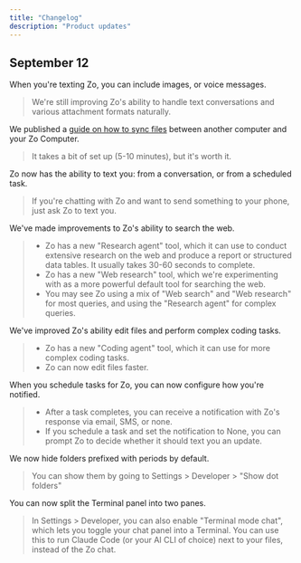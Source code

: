 ```yaml
---
title: "Changelog"
description: "Product updates"
---
```


## September 12

When you're texting Zo, you can include images, or voice messages.

> We're still improving Zo's ability to handle text conversations and various attachment formats naturally.

We published a [guide on how to sync files](https://docs.zocomputer.com/syncthing) between another computer and your Zo Computer.

> It takes a bit of set up (5-10 minutes), but it's worth it.

Zo now has the ability to text you: from a conversation, or from a scheduled task.

> If you're chatting with Zo and want to send something to your phone, just ask Zo to text you.

We've made improvements to Zo's ability to search the web.

> - Zo has a new "Research agent" tool, which it can use to conduct extensive research on the web and produce a report or structured data tables. It usually takes 30-60 seconds to complete.
> - Zo has a new "Web research" tool, which we're experimenting with as a more powerful default tool for searching the web.
> - You may see Zo using a mix of "Web search" and "Web research" for most queries, and using the "Research agent" for complex queries.

We've improved Zo's ability edit files and perform complex coding tasks.

> - Zo has a new "Coding agent" tool, which it can use for more complex coding tasks.
> - Zo can now edit files faster.

When you schedule tasks for Zo, you can now configure how you're notified.

> - After a task completes, you can receive a notification with Zo's response via email, SMS, or none.
> - If you schedule a task and set the notification to None, you can prompt Zo to decide whether it should text you an update.

We now hide folders prefixed with periods by default.

> You can show them by going to Settings > Developer > "Show dot folders"

You can now split the Terminal panel into two panes.

> In Settings > Developer, you can also enable "Terminal mode chat", which lets you toggle your chat panel into a Terminal. You can use this to run Claude Code (or your AI CLI of choice) next to your files, instead of the Zo chat.
